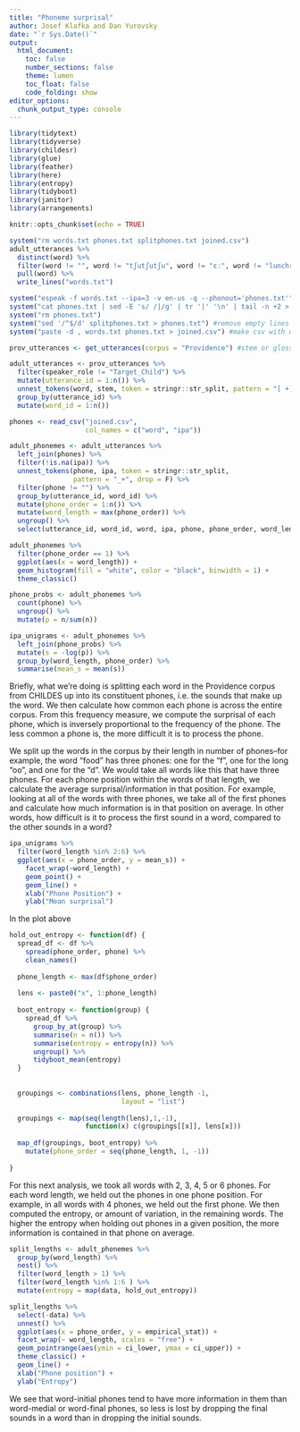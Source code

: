 ```yaml
---
title: "Phoneme surprisal"
author: Josef Klafka and Dan Yurovsky 
date: "`r Sys.Date()`"
output: 
  html_document:
    toc: false
    number_sections: false
    theme: lumen
    toc_float: false
    code_folding: show 
editor_options: 
  chunk_output_type: console
---
```



```r
library(tidytext)
library(tidyverse)
library(childesr)
library(glue)
library(feather)
library(here)
library(entropy)
library(tidyboot)
library(janitor)
library(arrangements)

knitr::opts_chunk$set(echo = TRUE)
```

```r
system("rm words.txt phones.txt splitphones.txt joined.csv")
adult_utterances %>%
  distinct(word) %>%
  filter(word != "", word != "tʃutʃutʃu", word != "ɛː", word != "lunchroom", word != "dryad's", word != "vi") %>%
  pull(word) %>%
  write_lines("words.txt")

system("espeak -f words.txt --ipa=3 -v en-us -q --phonout='phones.txt'") #get the ipa of each word
system("cat phones.txt | sed -E 's/ /|/g' | tr '|' '\n' | tail -n +2 > splitphones.txt") #put each ipa word onto its own line in a file called splitphones.txt
system("rm phones.txt")
system("sed '/^$/d' splitphones.txt > phones.txt") #remove empty lines in splitphones
system("paste -d , words.txt phones.txt > joined.csv") #make csv with words and their ipa paired

```

```r
prov_utterances <- get_utterances(corpus = "Providence") #stem or gloss

adult_utterances <- prov_utterances %>%
  filter(speaker_role != "Target_Child") %>% 
  mutate(utterance_id = 1:n()) %>% 
  unnest_tokens(word, stem, token = stringr::str_split, pattern = "[ +]|[_+]+") %>%
  group_by(utterance_id) %>%
  mutate(word_id = 1:n())

phones <- read_csv("joined.csv",
                   col_names = c("word", "ipa"))

adult_phonemes <- adult_utterances %>%
  left_join(phones) %>%
  filter(!is.na(ipa)) %>%
  unnest_tokens(phone, ipa, token = stringr::str_split, 
                pattern = "_+", drop = F) %>%
  filter(phone != "") %>%
  group_by(utterance_id, word_id) %>%
  mutate(phone_order = 1:n()) %>%
  mutate(word_length = max(phone_order)) %>%
  ungroup() %>%
  select(utterance_id, word_id, word, ipa, phone, phone_order, word_length)

adult_phonemes %>%
  filter(phone_order == 1) %>%
  ggplot(aes(x = word_length)) + 
  geom_histogram(fill = "white", color = "black", binwidth = 1) + 
  theme_classic()

phone_probs <- adult_phonemes %>% 
  count(phone) %>%
  ungroup() %>%
  mutate(p = n/sum(n))

ipa_unigrams <- adult_phonemes %>% 
  left_join(phone_probs) %>%
  mutate(s = -log(p)) %>%
  group_by(word_length, phone_order) %>%
  summarise(mean_s = mean(s))
```

Briefly, what we're doing is splitting each word in the Providence corpus from CHILDES up into its constituent phones, i.e. the sounds that make up the word. We then calculate how common each phone is across the entire corpus. From this frequency measure, we compute the surprisal of each phone, which is inversely proportional to the frequency of the phone. The less common a phone is, the more difficult it is to process the phone. 

We split up the words in the corpus by their length in number of phones--for example, the word "food" has three phones: one for the "f", one for the long "oo", and one for the "d". We would take all words like this that have three phones. For each phone position  within the words of that length, we calculate the average surprisal/information in that position. For example, looking at all of the words with three phones, we take all of the first phones and calculate how much information is in that position on average. In other words, how difficult is it to process the first sound in a word, compared to the other sounds in a word?  

```r
ipa_unigrams %>%
  filter(word_length %in% 2:6) %>%
  ggplot(aes(x = phone_order, y = mean_s)) +
    facet_wrap(~word_length) +
    geom_point() +
    geom_line() +
    xlab("Phone Position") +
    ylab("Mean surprisal")
```

In the plot above

```r
hold_out_entropy <- function(df) {
  spread_df <- df %>%
    spread(phone_order, phone) %>%
    clean_names()
  
  phone_length <- max(df$phone_order)
  
  lens <- paste0("x", 1:phone_length)
  
  boot_entropy <- function(group) {
    spread_df %>%
      group_by_at(group) %>%
      summarise(n = n()) %>%
      summarise(entropy = entropy(n)) %>%
      ungroup() %>%
      tidyboot_mean(entropy)
  }
  
  
  groupings <- combinations(lens, phone_length -1, 
                            layout = "list") 
  
  groupings <- map(seq(length(lens),1,-1),
                   function(x) c(groupings[[x]], lens[x]))
  
  map_df(groupings, boot_entropy) %>%
    mutate(phone_order = seq(phone_length, 1, -1))
  
}
```

For this next analysis, we took all words with 2, 3, 4, 5 or 6 phones. For each word length, we held out the phones in one phone position. For example, in all words with 4 phones, we held out the first phone. We then computed the entropy, or amount of variation, in the remaining words. The higher the entropy when holding out phones in a given position, the more information is contained in that phone on average. 

```r
split_lengths <- adult_phonemes %>%
  group_by(word_length) %>%
  nest() %>%
  filter(word_length > 1) %>%
  filter(word_length %in% 1:6 ) %>%
  mutate(entropy = map(data, hold_out_entropy))

split_lengths %>%
  select(-data) %>%
  unnest() %>%
  ggplot(aes(x = phone_order, y = empirical_stat)) + 
  facet_wrap(~ word_length, scales = "free") +
  geom_pointrange(aes(ymin = ci_lower, ymax = ci_upper)) + 
  theme_classic() + 
  geom_line() + 
  xlab("Phone position") + 
  ylab("Entropy")
```

We see that word-initial phones tend to have more information in them than word-medial or word-final phones, so less is lost by dropping the final sounds in a word than in dropping the initial sounds. 